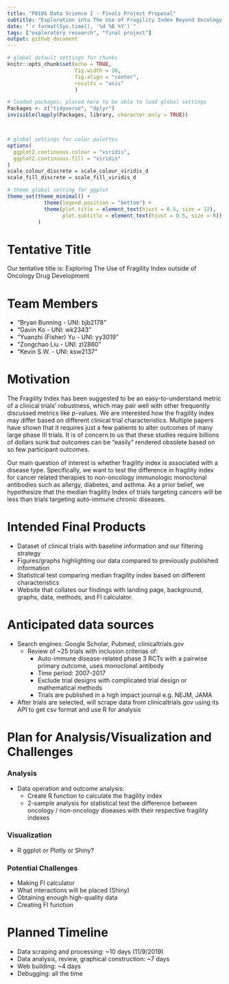 ```yaml
---
title: "P8105 Data Science I - Finals Project Proposal"
subtitle: "Exploration into The Use of Fragility Index Beyond Oncology (Tentative)"
date: "`r format(Sys.time(), '%d %B %Y')`"
tags: ["exploratory research", "final project"]
output: github_document
---
```


```r

# global default settings for chunks
knitr::opts_chunk$set(echo = TRUE, 
                      fig.width = 10, 
                      fig.align = "center",
                      results = "asis"
                      )

# loaded packages; placed here to be able to load global settings
Packages <- c("tidyverse", "dplyr")
invisible(lapply(Packages, library, character.only = TRUE))



# global settings for color palettes
options(
  ggplot2.continuous.colour = "viridis",
  ggplot2.continuous.fill = "viridis"
)
scale_colour_discrete = scale_colour_viridis_d
scale_fill_discrete = scale_fill_viridis_d

# theme global setting for ggplot
theme_set(theme_minimal() + 
            theme(legend.position = "bottom") +
            theme(plot.title = element_text(hjust = 0.5, size = 12),
                  plot.subtitle = element_text(hjust = 0.5, size = 8))
          )

```

# Tentative Title
Our tentative title is: Exploring The Use of Fragility Index outside of Oncology Drug Development

# Team Members
- "Bryan Bunning - UNI: bjb2178"
- "Gavin Ko - UNI: wk2343"
- "Yuanzhi (Fisher) Yu - UNI: yy3019"
- "Zongchao Liu - UNI: zl2860"
- "Kevin S.W. - UNI: ksw2137"

# Motivation
The Fragility Index has been suggested to be an easy-to-understand metric of a clinical trials’ robustness, which may pair well with other frequently discussed metrics like p-values. We are interested how the fragility index may differ based on different clinical trial characteristics. Multiple papers have shown that it requires just a few patients to alter outcomes of many large phase III trials. It is of concern to us that these studies require billions of dollars sunk but outcomes can be "easily" rendered obsolete based on so few participant outcomes. 

Our main question of interest is whether fragility index is associated with a disease type. Specifically, we want to test the difference in fragility index for cancer related therapies to non-oncology immunologic monoclonal antibodies such as allergy, diabetes, and asthma. As a prior belief, we hypothesize that the median fragility Index of trials targeting cancers will be less than trials targeting auto-immune chronic diseases. 

# Intended Final Products
* Dataset of clinical trials with baseline information and our filtering strategy 
* Figures/graphs highlighting our data compared to previously published information 
* Statistical test comparing median fragility index based on different characteristics 
* Website that collates our findings with landing page, background, graphs, data, methods, and FI calculator. 

# Anticipated data sources  
* Search engines: Google Scholar, Pubmed, clinicaltrials.gov  
  * Review of ~25 trials with inclusion criterias of: 
    * Auto-immune disease-related phase 3 RCTs with a pairwise primary outcome, uses monoclonal antibody
    * Time period: 2007-2017  
    * Exclude trial designs with complicated trial design or mathematical methods 
    * Trials are published in a high impact journal e.g. NEJM, JAMA 
* After trials are selected, will scrape data from clinicaltrials.gov using its API to get csv format and use R for analysis


# Plan for Analysis/Visualization and Challenges

### Analysis 
* Data operation and outcome analysis:
  * Create R function to calculate the fragility index 
  * 2-sample analysis for statistical test the difference between oncology / non-oncology diseases with their respective fragility indexes 

### Visualization
* R ggplot or Plotly or Shiny?

### Potential Challenges
* Making FI calculator
* What interactions will be placed (Shiny)
* Obtaining enough high-quality data
* Creating FI function 

# Planned Timeline
* Data scraping and processing: ~10 days (11/9/2019)
* Data analysis, review, graphical construction: ~7 days
* Web building: ~4 days
* Debugging: all the time